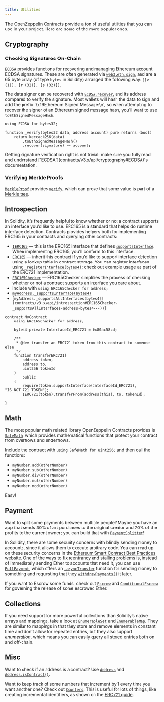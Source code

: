 ```yaml
---
title: Utilities
---
```


The OpenZeppelin Contracts provide a ton of useful utilities that you can use in your project. Here are some of the more popular ones.

## Cryptography

### Checking Signatures On-Chain

[`ECDSA`](contracts/v3.x/api/cryptography#ECDSA) provides functions for recovering and managing Ethereum account ECDSA signatures. These are often generated via [`web3.eth.sign`](https://web3js.readthedocs.io/en/v1.2.4/web3-eth.html#sign), and are a 65 byte array (of type `bytes` in Solidity) arranged the following way: `[[v (1)], [r (32)], [s (32)]]`.

The data signer can be recovered with [`ECDSA.recover`](contracts/v3.x/api/cryptography#ECDSA-recover-bytes32-bytes-), and its address compared to verify the signature. Most wallets will hash the data to sign and add the prefix '\x19Ethereum Signed Message:\n', so when attempting to recover the signer of an Ethereum signed message hash, you’ll want to use [`toEthSignedMessageHash`](contracts/v3.x/api/cryptography#ECDSA-toEthSignedMessageHash-bytes32-).

```solidity
using ECDSA for bytes32;

function _verify(bytes32 data, address account) pure returns (bool)
    return keccack256(data)
        .toEthSignedMessageHash()
        .recover(signature) == account;

```

<Callout type='warn'>
Getting signature verification right is not trivial: make sure you fully read and understand [`ECDSA`](contracts/v3.x/api/cryptography#ECDSA)'s documentation.
</Callout>

### Verifying Merkle Proofs

[`MerkleProof`](contracts/v3.x/api/cryptography#MerkleProof) provides [`verify`](contracts/v3.x/api/cryptography#MerkleProof-verify-bytes32---bytes32-bytes32-), which can prove that some value is part of a [Merkle tree](https://en.wikipedia.org/wiki/Merkle_tree).

## Introspection

In Solidity, it’s frequently helpful to know whether or not a contract supports an interface you’d like to use. ERC165 is a standard that helps do runtime interface detection. Contracts provides helpers both for implementing ERC165 in your contracts and querying other contracts:

* [`IERC165`](contracts/v3.x/api/introspection#IERC165) — this is the ERC165 interface that defines [`supportsInterface`](contracts/v3.x/api/introspection#IERC165-supportsInterface-bytes4-). When implementing ERC165, you’ll conform to this interface.
* [`ERC165`](contracts/v3.x/api/introspection#ERC165) — inherit this contract if you’d like to support interface detection using a lookup table in contract storage. You can register interfaces using [`_registerInterface(bytes4)`](contracts/v3.x/api/introspection#ERC165-_registerInterface-bytes4-): check out example usage as part of the ERC721 implementation.
* [`ERC165Checker`](contracts/v3.x/api/introspection#ERC165Checker) — ERC165Checker simplifies the process of checking whether or not a contract supports an interface you care about.
* include with `using ERC165Checker for address;`
* [`myAddress._supportsInterface(bytes4)`](contracts/v3.x/api/introspection#ERC165Checker-_supportsInterface-address-bytes4-)
* [`myAddress._supportsAllInterfaces(bytes4[](contracts/v3.x/api/introspection#ERC165Checker-_supportsAllInterfaces-address-bytes4---))`]

```solidity
contract MyContract
    using ERC165Checker for address;

    bytes4 private InterfaceId_ERC721 = 0x80ac58cd;

    /**
     * @dev transfer an ERC721 token from this contract to someone else
     */
    function transferERC721(
        address token,
        address to,
        uint256 tokenId
    )
        public
    {
        require(token.supportsInterface(InterfaceId_ERC721), "IS_NOT_721_TOKEN");
        IERC721(token).transferFrom(address(this), to, tokenId);

}
```

## Math

The most popular math related library OpenZeppelin Contracts provides is [`SafeMath`](contracts/v3.x/api/math#SafeMath), which provides mathematical functions that protect your contract from overflows and underflows.

Include the contract with `using SafeMath for uint256;` and then call the functions:

* `myNumber.add(otherNumber)`
* `myNumber.sub(otherNumber)`
* `myNumber.div(otherNumber)`
* `myNumber.mul(otherNumber)`
* `myNumber.mod(otherNumber)`

Easy!

## Payment

Want to split some payments between multiple people? Maybe you have an app that sends 30% of art purchases to the original creator and 70% of the profits to the current owner; you can build that with [`PaymentSplitter`](contracts/v3.x/api/payment#PaymentSplitter)!

In Solidity, there are some security concerns with blindly sending money to accounts, since it allows them to execute arbitrary code. You can read up on these security concerns in the [Ethereum Smart Contract Best Practices](https://consensys.github.io/smart-contract-best-practices/) website. One of the ways to fix reentrancy and stalling problems is, instead of immediately sending Ether to accounts that need it, you can use [`PullPayment`](contracts/v3.x/api/payment#PullPayment), which offers an [`_asyncTransfer`](contracts/v3.x/api/payment#PullPayment-_asyncTransfer-address-uint256-) function for sending money to something and requesting that they [`withdrawPayments()`](contracts/v3.x/api/payment#PullPayment-withdrawPayments-address-payable-) it later.

If you want to Escrow some funds, check out [`Escrow`](contracts/v3.x/api/payment#Escrow) and [`ConditionalEscrow`](contracts/v3.x/api/payment#ConditionalEscrow) for governing the release of some escrowed Ether.

## Collections

If you need support for more powerful collections than Solidity’s native arrays and mappings, take a look at [`EnumerableSet`](contracts/v3.x/api/utils#EnumerableSet) and [`EnumerableMap`](contracts/v3.x/api/utils#EnumerableMap). They are similar to mappings in that they store and remove elements in constant time and don’t allow for repeated entries, but they also support _enumeration_, which means you can easily query all stored entries both on and off-chain.

## Misc

Want to check if an address is a contract? Use [`Address`](contracts/v3.x/api/utils#Address) and [`Address.isContract()`](contracts/v3.x/api/utils#Address-isContract-address-).

Want to keep track of some numbers that increment by 1 every time you want another one? Check out [`Counters`](contracts/v3.x/api/utils#Counters). This is useful for lots of things, like creating incremental identifiers, as shown on the [ERC721 guide](erc721).
